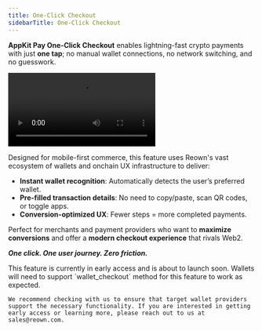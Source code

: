 ```yaml
---
title: One-Click Checkout
sidebarTitle: One-Click Checkout
---
```


**AppKit Pay One-Click Checkout** enables lightning-fast crypto payments with just **one tap**; no manual wallet connections, no network switching, and no guesswork.

<Frame caption="AppKit Pay One-Click Checkout Demo">
    <video
        autoPlay
        loop
        controls
        src="/images/appkit-one-click-checkout.mp4"
    ></video>
</Frame>

Designed for mobile-first commerce, this feature uses Reown's vast ecosystem of wallets and onchain UX infrastructure to deliver:

- **Instant wallet recognition**: Automatically detects the user’s preferred wallet.
- **Pre-filled transaction details**: No need to copy/paste, scan QR codes, or toggle apps.
- **Conversion-optimized UX**: Fewer steps = more completed payments.

Perfect for merchants and payment providers who want to **maximize conversions** and offer a **modern checkout experience** that rivals Web2.

***One click. One user journey. Zero friction.***

<Note>
    This feature is currently in early access and is about to launch soon.     Wallets will need to support `wallet_checkout` method for this feature to work as expected. 
    
    We recommend checking with us to ensure that target wallet providers support the necessary functionality. If you are interested in getting early access or learning more, please reach out to us at sales@reown.com.
</Note>
